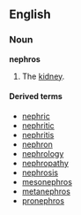 ==English==
===Noun===
'''nephros''' 

# {{anatomy}} The [[kidney]].

====Derived terms====
*[[nephric]]
*[[nephritic]]
*[[nephritis]]
*[[nephron]]
*[[nephrology]]
*[[nephropathy]]
*[[nephrosis]]
*[[mesonephros]]
*[[metanephros]]
*[[pronephros]]